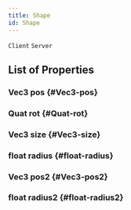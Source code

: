 ```yaml
---
title: Shape
id: Shape
---
```

`Client`
`Server`

## List of Properties

### Vec3 pos {#Vec3-pos}

### Quat rot {#Quat-rot}

### Vec3 size {#Vec3-size}

### float radius {#float-radius}

### Vec3 pos2 {#Vec3-pos2}

### float radius2 {#float-radius2}

